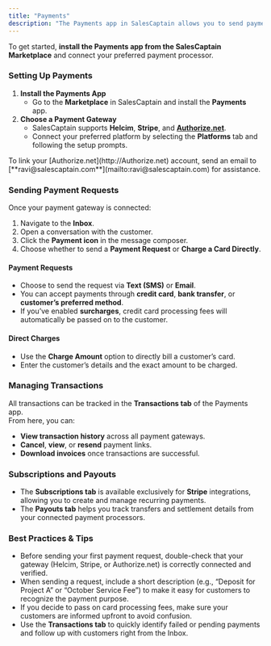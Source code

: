 ```yaml
---
title: "Payments"
description: "The Payments app in SalesCaptain allows you to send payment requests, charge customers directly, and manage all your transactions in one place. By integrating your preferred payment gateway, you can securely accept payments via credit card, bank transfer, or other supported methods—right from your Inbox."
---
```


To get started, **install the Payments app from the SalesCaptain Marketplace** and connect your preferred payment processor.

### **Setting Up Payments**

1. **Install the Payments App**
   - Go to the **Marketplace** in SalesCaptain and install the **Payments** app.
2. **Choose a Payment Gateway**
   - SalesCaptain supports **Helcim**, **Stripe**, and [**Authorize.net**](http://Authorize.net).
   - Connect your preferred platform by selecting the **Platforms** tab and following the setup prompts.

<Info>
  To link your [Authorize.net](http://Authorize.net) account, send an email to [**ravi@salescaptain.com**](mailto:ravi@salescaptain.com) for assistance.
</Info>

### **Sending Payment Requests**

Once your payment gateway is connected:

1. Navigate to the **Inbox**.
2. Open a conversation with the customer.
3. Click the **Payment icon** in the message composer.
4. Choose whether to send a **Payment Request** or **Charge a Card Directly**.

#### **Payment Requests**

- Choose to send the request via **Text (SMS)** or **Email**.
- You can accept payments through **credit card**, **bank transfer**, or **customer’s preferred method**.
- If you’ve enabled **surcharges**, credit card processing fees will automatically be passed on to the customer.

#### **Direct Charges**

- Use the **Charge Amount** option to directly bill a customer’s card.
- Enter the customer’s details and the exact amount to be charged.

### **Managing Transactions**

All transactions can be tracked in the **Transactions tab** of the Payments app.\
From here, you can:

- **View transaction history** across all payment gateways.
- **Cancel**, **view**, or **resend** payment links.
- **Download invoices** once transactions are successful.

### **Subscriptions and Payouts**

- The **Subscriptions tab** is available exclusively for **Stripe** integrations, allowing you to create and manage recurring payments.
- The **Payouts tab** helps you track transfers and settlement details from your connected payment processors.

### **Best Practices & Tips**

- Before sending your first payment request, double-check that your gateway (Helcim, Stripe, or Authorize.net) is correctly connected and verified.
- When sending a request, include a short description (e.g., “Deposit for Project A” or “October Service Fee”) to make it easy for customers to recognize the payment purpose.
- If you decide to pass on card processing fees, make sure your customers are informed upfront to avoid confusion.
- Use the **Transactions tab** to quickly identify failed or pending payments and follow up with customers right from the Inbox.